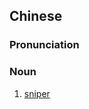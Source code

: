 {{also|狙撃手|狙击手}}

==Chinese==
{{zh-forms|s=狙击手|type=21}}

===Pronunciation===
{{zh-pron
|m=jūjīshǒu
|c=zeoi1 gik1 sau2
|cat=n
}}

===Noun===
{{zh-noun}}

# [[sniper]]

{{zh-cat|Occupations}}